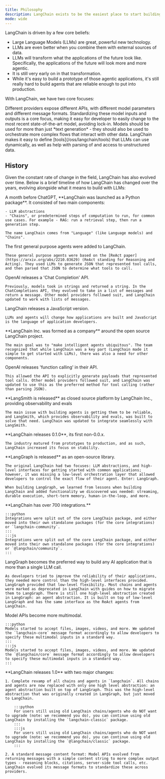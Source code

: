 ```yaml
---
title: Philosophy
description: LangChain exists to be the easiest place to start building with LLMs, while also being flexible and production-ready.
mode: wide
---
```




LangChain is driven by a few core beliefs:

- Large Language Models (LLMs) are great, powerful new technology.
- LLMs are even better when you combine them with external sources of data.
- LLMs will transform what the applications of the future look like. Specifically, the applications of the future will look more and more agentic.
- It is still very early on in that transformation.
- While it's easy to build a prototype of those agentic applications, it's still really hard to build agents that are reliable enough to put into production.

With LangChain, we have two core focuses:

<Steps>
    <Step title="We want to enable developers to build with the best models.">
        Different providers expose different APIs, with different model parameters and different message formats.
        Standardizing these model inputs and outputs is a core focus, making it easy for developer to easily change to the most recent state-of-the-art model, avoiding lock-in.
    </Step>
    <Step title="We want to make it easy to use models to orchestrate more complex flows that interact with other data and computation.">
        Models should be used for more than just *text generation* - they should also be used to orchestrate more complex flows that interact with other data. LangChain makes it easy to define [tools](/oss/langchain/tools) that LLMs can use dynamically, as well as help with parsing of and access to unstructured data.
    </Step>
</Steps>

## History

Given the constant rate of change in the field, LangChain has also evolved over time. Below is a brief timeline of how LangChain has changed over the years, evolving alongside what it means to build with LLMs:

<Update label="2022-10-24" description="v0.0.1">
    A month before ChatGPT, **LangChain was launched as a Python package**. It consisted of two main components:

    - LLM abstractions
    - "Chains", or predetermined steps of computation to run, for common use cases. For example - RAG: run a retrieval step, then run a generation step.

    The name LangChain comes from "Language" (like Language models) and "Chains".
</Update>

<Update label="2022-12">
    The first general purpose agents were added to LangChain.

    These general purpose agents were based on the [ReAct paper](https://arxiv.org/abs/2210.03629) (ReAct standing for Reasoning and Acting). They used LLMs to generate JSON that represented tool calls, and then parsed that JSON to determine what tools to call.
</Update>

<Update label="2023-01">
    OpenAI releases a 'Chat Completion' API.

    Previously, models took in strings and returned a string. In the ChatCompletions API, they evolved to take in a list of messages and return a message. Other model providers followed suit, and LangChain updated to work with lists of messages.
</Update>

<Update label="2023-01">
    LangChain releases a JavaScript version.

    LLMs and agents will change how applications are built and JavaScript is the language of application developers.
</Update>

<Update label="2023-02">
    **LangChain Inc. was formed as a company** around the open source LangChain project.

    The main goal was to "make intelligent agents ubiquitous". The team recognized that while LangChain was a key part (LangChain made it simple to get started with LLMs), there was also a need for other components.
</Update>

<Update label="2023-03">
    OpenAI releases 'function calling' in their API.

    This allowed the API to explicitly generate payloads that represented tool calls. Other model providers followed suit, and LangChain was updated to use this as the preferred method for tool calling (rather than parsing JSON).
</Update>

<Update label="2023-06">
    **LangSmith is released** as closed source platform by LangChain Inc., providing observability and evals

    The main issue with building agents is getting them to be reliable, and LangSmith, which provides observability and evals, was built to solve that need. LangChain was updated to integrate seamlessly with LangSmith.
</Update>

<Update label="2024-01" description="v0.1.0">
    **LangChain releases 0.1.0**, its first non-0.0.x.

    The industry matured from prototypes to production, and as such, LangChain increased its focus on stability.
</Update>

<Update label="2024-02">
    **LangGraph is released** as an open-source library.

    The original LangChain had two focuses: LLM abstractions, and high-level interfaces for getting started with common applications; however, it was missing a low-level orchestration layer that allowed developers to control the exact flow of their agent. Enter: LangGraph.

    When building LangGraph, we learned from lessons when building LangChain and added functionality we discovered was needed: streaming, durable execution, short-term memory, human-in-the-loop, and more.
</Update>

<Update label="2024-06">
    **LangChain has over 700 integrations.**

    :::python
    Integrations were split out of the core LangChain package, and either moved into their own standalone packages (for the core integrations) or `langchain-community`.
    :::
    :::js
    Integrations were split out of the core LangChain package, and either moved into their own standalone packages (for the core integrations) or `@langchain/community`.
    :::
</Update>

<Update label="2024-10">
    LangGraph becomes the preferred way to build any AI application that is more than a single LLM call.

    As developers tried to improve the reliability of their applications, they needed more control than the high-level interfaces provided. LangGraph provided that low-level flexibility. Most chains and agents were marked as deprecated in LangChain with guides on how to migrate them to LangGraph. There is still one high-level abstraction created in LangGraph: an agent abstraction. It is built on top of low-level LangGraph and has the same interface as the ReAct agents from LangChain.
</Update>

<Update label="2025-04">
    Model APIs become more multimodal.

    :::python
    Models started to accept files, images, videos, and more. We updated the `langchain-core` message format accordingly to allow developers to specify these multimodal inputs in a standard way.
    :::
    :::js
    Models started to accept files, images, videos, and more. We updated the `@langchain/core` message format accordingly to allow developers to specify these multimodal inputs in a standard way.
    :::
</Update>

<Update label="2025-10-20" description="v1.0.0">
    **LangChain releases 1.0** with two major changes:

    1. Complete revamp of all chains and agents in `langchain`. All chains and agents are now replaced with only one high level abstraction: an agent abstraction built on top of LangGraph. This was the high-level abstraction that was originally created in LangGraph, but just moved to LangChain.

        :::python
        For users still using old LangChain chains/agents who do NOT want to upgrade (note: we recommend you do), you can continue using old LangChain by installing the `langchain-classic` package.
        :::
        :::js
        For users still using old LangChain chains/agents who do NOT want to upgrade (note: we recommend you do), you can continue using old LangChain by installing the `@langchain/classic` package.
        :::

    2. A standard message content format: Model APIs evolved from returning messages with a simple content string to more complex output types - reasoning blocks, citations, server-side tool calls, etc. LangChain evolved its message formats to standardize these across providers.
</Update>
